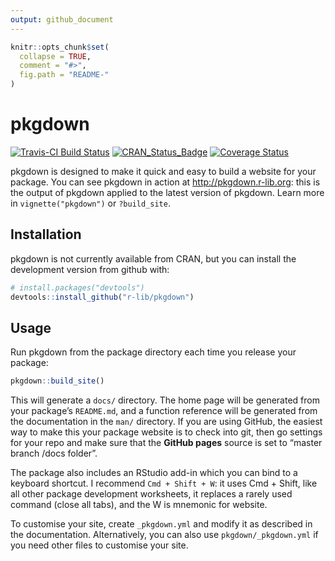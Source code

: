 ```yaml
---
output: github_document
---
```


<!-- README.md is generated from README.Rmd. Please edit that file -->

```r
knitr::opts_chunk$set(
  collapse = TRUE,
  comment = "#>",
  fig.path = "README-"
)
```

# pkgdown

[![Travis-CI Build Status](https://travis-ci.org/r-lib/pkgdown.svg?branch=master)](https://travis-ci.org/r-lib/pkgdown)
[![CRAN_Status_Badge](http://www.r-pkg.org/badges/version/pkgdown)](https://cran.r-project.org/package=pkgdown)
[![Coverage Status](https://img.shields.io/codecov/c/github/r-lib/pkgdown/master.svg)](https://codecov.io/github/r-lib/pkgdown?branch=master)

pkgdown is designed to make it quick and easy to build a website for your package. You can see pkgdown in action at <http://pkgdown.r-lib.org>: this is the output of pkgdown applied to the latest version of pkgdown. Learn more in `vignette("pkgdown")` or `?build_site`.

## Installation

pkgdown is not currently available from CRAN, but you can install the development version from github with:

```r
# install.packages("devtools")
devtools::install_github("r-lib/pkgdown")
```

## Usage

Run pkgdown from the package directory each time you release your package:

```r
pkgdown::build_site()
```

This will generate a `docs/` directory. The home page will be generated from your package's `README.md`, and a function reference will be generated from the documentation in the `man/` directory. If you are using GitHub, the easiest way to make this your package website is to check into git, then go settings for your repo and make sure that the __GitHub pages__ source is set to "master branch /docs folder".

The package also includes an RStudio add-in which you can bind to a keyboard shortcut. I recommend `Cmd + Shift + W`: it uses Cmd + Shift, like all other package development worksheets, it replaces a rarely used command (close all tabs), and the W is mnemonic for website.

To customise your site, create `_pkgdown.yml` and modify it as described in the documentation. Alternatively, you can also use `pkgdown/_pkgdown.yml` if you need other files to customise your site.
